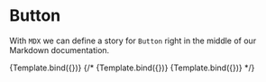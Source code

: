 
<Meta title="Design System/Button" component={Button} />

# Button

With `MDX` we can define a story for `Button` right in the middle of our
Markdown documentation.

<!--- This is your Story template function, shown here in React -->


<Canvas>
  <Story
    name="Primary"
    args={{
      children: "Primary",
    }}
  >
    {Template.bind({})}
  </Story>
  {/* <Story name="Checked" args={{ 
      label: 'Unchecked', 
      checked: true 
    }}>
    {Template.bind({})}
   </Story>
  <Story name="Secondary" args={{
    label: 'Secondary', 
    checked: true, 
    appearance: 'secondary'
  }}>
    {Template.bind({})}
   </Story> */}
</Canvas>
